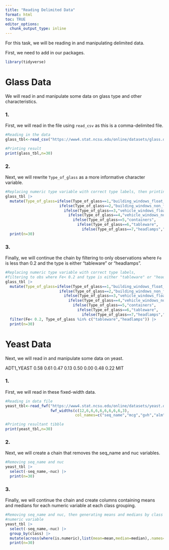 ```yaml
---
title: "Reading Delimited Data"
format: html
toc: TRUE
editor_options: 
  chunk_output_type: inline
---
```


For this task, we will be reading in and manipulating delimited data. 

First, we need to add in our packages.

```r
library(tidyverse)
```

# Glass Data

We will read in and manipulate some data on glass type and other characteristics. 

### 1. 
First, we will read in the file using `read_csv` as this is a comma-delimited file. 
```r
#Reading in the data
glass_tbl<-read_csv("https://www4.stat.ncsu.edu/online/datasets/glass.data",col_names=c("Id","RI","Na","Mg","Al","Si","K","Ca","Ba","Fe","Type_of_glass"))

#Printing result
print(glass_tbl,n=30)
```


### 2. 
Next, we will rewrite `Type_of_glass` as a more informative character variable. 

```r
#Replacing numeric type variable with correct type labels, then printing
glass_tbl |> 
  mutate(Type_of_glass=ifelse(Type_of_glass==1,"building_windows_float_processed",
                        ifelse(Type_of_glass==2,"building_windows_non_float_processed",
                          ifelse(Type_of_glass==3,"vehicle_windows_float_processed",
                            ifelse(Type_of_glass==4,"vehicle_windows_non_float_processed",
                              ifelse(Type_of_glass==5,"containers",
                                ifelse(Type_of_glass==6,"tableware",
                                  ifelse(Type_of_glass==7,"headlamps","error")))))))) |>
  print(n=30)
```

### 3. 
Finally, we will continue the chain by filtering to only observations where `Fe` is less than 0.2 and the type is either "tableware" or "headlamps".

```r
#Replacing numeric type variable with correct type labels,
#filtering to obs where Fe< 0.2 and type is either "tableware" or "headlamps", then printing
glass_tbl |> 
  mutate(Type_of_glass=ifelse(Type_of_glass==1,"building_windows_float_processed",
                        ifelse(Type_of_glass==2,"building_windows_non_float_processed",
                          ifelse(Type_of_glass==3,"vehicle_windows_float_processed",
                            ifelse(Type_of_glass==4,"vehicle_windows_non_float_processed",
                              ifelse(Type_of_glass==5,"containers",
                                ifelse(Type_of_glass==6,"tableware",
                                  ifelse(Type_of_glass==7,"headlamps","error")))))))) |>
  filter(Fe< 0.2, Type_of_glass %in% c("tableware","headlamps")) |>
  print(n=30)
```


# Yeast Data

Next, we will read in and manipulate some data on yeast. 

ADT1_YEAST  0.58  0.61  0.47  0.13  0.50  0.00  0.48  0.22  MIT

### 1. 
First, we will read in these fixed-width data. 

```r
#Reading in data file
yeast_tbl<-read_fwf("https://www4.stat.ncsu.edu/online/datasets/yeast.data",
                    fwf_widths(c(12,6,6,6,6,6,6,6,6,3),
                               col_names=c("seq_name","mcg","gvh","alm","mit","erl","pox","vac","nuc","class")))

#Printing resultant tibble
print(yeast_tbl,n=30)
```

### 2. 

Next, we will create a chain that removes the seq_name and nuc variables. 

```r
#Removing seq_name and nuc
yeast_tbl |> 
  select(-seq_name,-nuc) |>
  print(n=30)
```

### 3.

Finally, we will continue the chain and create columns containing means and medians for each numeric variable at each class grouping.

```r
#Removing seq_name and nuc, then generating means and medians by class for each
#numeric variable
yeast_tbl |> 
  select(-seq_name,-nuc) |>
  group_by(class) |>
  mutate(across(where(is.numeric),list(mean=mean,median=median),.names="{.fn}_{.col}")) |>
  print(n=30)
```

